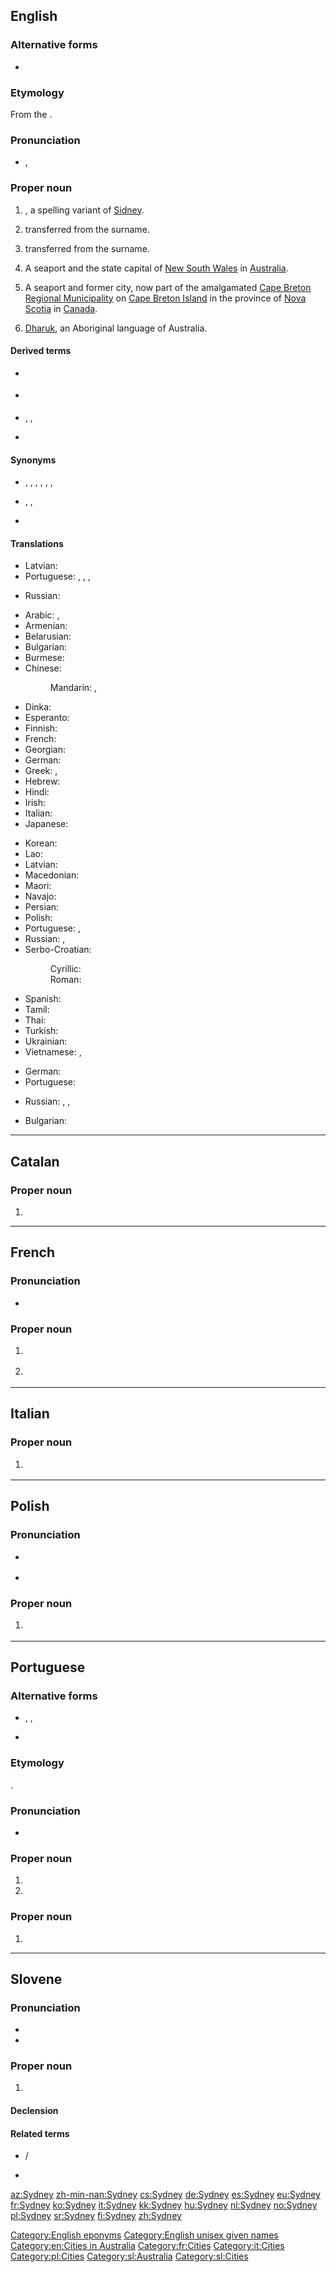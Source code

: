 ==English==
{{wikipedia}}

===Alternative forms===
* {{sense|male given name}} {{l|en|Sidney}}

===Etymology===
From the {{etyl|fr|en}} {{m|fr|Saint-Denis}}.

===Pronunciation===
* {{enPR|sĭd'ni}}, {{IPA|/ˈsɪd.ni/|lang=en}}

===Proper noun===
{{en-proper noun|~|Sydneys}}

# {{label|en|countable}} {{surname|from=Old English|dot=}}, a spelling variant of [[Sidney]].
# {{label|en|countable}} {{given name|male|from=surnames}} transferred from the surname.
# {{label|en|countable}} {{given name|female|from=surnames}} transferred from the surname.
# {{label|en|uncountable}} A seaport and the state capital of [[New South Wales]] in [[Australia]].
# {{label|en|uncountable}} A seaport and former city, now part of the amalgamated [[Cape Breton Regional Municipality]] on [[Cape Breton Island]] in the province of [[Nova Scotia]] in [[Canada]].
# [[Dharuk]], an Aboriginal language of Australia.

====Derived terms====
*{{sense|Australia}} {{l|en|Sydneysider}}
* {{sense|Australia|Canada}} {{l|en|Sydneyite}}
* {{sense|Nova Scotia}} {{l|en|SYD}},  {{l|en|Syd}}, {{l|en|Syd.}} {{qualifier|abbreviation}}
* {{sense|given name}} {{l|en|Syd}} {{qualifier|diminutive}}

====Synonyms====
* {{sense|language}} {{l|en|Darug}}, {{l|en|Dharug}}, {{l|en|Dharuk}}, {{l|en|Dharruk}}, {{l|en|Eora}}, {{l|en|Iora}}, {{l|en|Iyora}}
* {{sense|Nova Scotia}} {{l|en|SYD}},  {{l|en|Syd}}, {{l|en|Syd.}} {{gloss|abbreviation}}
* {{sense|given name}} {{l|en|Syd}} {{gloss|diminutive}}

====Translations====
{{trans-top|male given name}}
* Latvian: {{t|lv|Sidnijs|m}}
* Portuguese: {{t|pt|Sidney|m}}, {{t|pt|Sídnei|m}}, {{t|pt|Sidnei|m}}, {{t|pt|Sydney|m}}
{{trans-mid}}
* Russian: {{t|ru|Си́дни|m}}
{{trans-bottom}}

{{trans-top|female given name}}
{{trans-mid}}
{{trans-bottom}}

{{trans-top|in Australia}}
* Arabic: {{t|ar|سِيدْنِي|m|tr=sidnī}}, {{t|ar|سِدْنِي|m}}
* Armenian: {{t|hy|Սիդնեյ}}
* Belarusian: {{t|be|Сідней|m|tr=Sídnjej, Sidnjéj}}
* Bulgarian: {{t|bg|Сидни|m|tr=Sídni}}
* Burmese: {{t|my|[[ဆစ်ဒနီ]][[မြို့]]}}
* Chinese:
*: Mandarin: {{t+|cmn|悉尼|tr=Xīní|sc=Hani}}, {{t+|cmn|雪梨|tr=Xuělí|sc=Hani}} {{qualifier|Taiwan also}}
* Dinka: {{t-needed|din}}
* Esperanto: {{t|eo|Sidnejo}}
* Finnish: {{t+|fi|Sydney}}
* French: {{t+|fr|Sydney}}
* Georgian: {{t|ka|სიდნეი}}
* German: {{t+|de|Sydney|n}}
* Greek: {{t|el|Σύδνεϋ|n}}, {{t|el|Σίδνεϊ|n}}
* Hebrew: {{t|he|סידני}}
* Hindi: {{t|hi|सिडनी|tr=siḍnī}}
* Irish: {{t|ga|Sidní}}
* Italian: {{t+|it|Sydney|f}}
* Japanese: {{t|ja|シドニー|tr=Shidonii}}
{{trans-mid}}
* Korean: {{t+|ko|시드니|tr=Sideuni|sc=Hang}}
* Lao: {{t-needed|lo}}
* Latvian: {{t|lv|Sidneja|f}}
* Macedonian: {{t|mk|Сиднеј|m|tr=Sidnej}}
* Maori: {{t|mi|Poihākena}}
* Navajo: {{t|nv|Siidnii}}
* Persian: {{t|fa|سیدنی|tr=Sidni}}
* Polish: {{t+|pl|Sydney|n}}
* Portuguese: {{t|pt|Sydney|f}}, {{t|pt|Sidney|f}}
* Russian: {{t+|ru|Си́дней|m|tr=Sídnɛj}}, {{t+|ru|Сидне́й|m|tr=Sidnɛ́j}}
* Serbo-Croatian:
*: Cyrillic: {{t|sh|Сиднеј|m}}
*: Roman: {{t|sh|Sidnej|m}}
* Spanish: {{t+|es|Sídney}}
* Tamil: {{t|ta|சிட்னி}}
* Thai: {{t|th|ซิดนีย์|tr=sítnee}}
* Turkish: {{t|tr|Sidney}}
* Ukrainian: {{t|uk|Сідней|m|tr=Sídnej, Sidnéj}}
* Vietnamese: {{t|vi|Sydney}}, {{t|vi|Sydney}}
{{trans-bottom}}

{{trans-top|in Nova Scotia}}
* German: {{t+|de|Sydney}}
* Portuguese: {{t|pt|Sydney|f}}
{{trans-mid}}
* Russian: {{t+|ru|Си́дней|m|tr=Sídnɛj}}, {{t+|ru|Сидне́й|m|tr=Sidnɛ́j}}, {{t|ru|Си́дни|m}}
{{trans-bottom}}

{{trans-see|language|Dharuk}}

{{checktrans-top}}
* Bulgarian: {{t-check|bg|Сидни|m|tr=Sídni}}
{{trans-mid}}
{{trans-bottom}}

[[Category:English eponyms]]
[[Category:English unisex given names]]
[[Category:en:Cities in Australia]]

----

==Catalan==

===Proper noun===
{{ca-proper noun|m}}

# {{l|en|Sydney}}
----

==French==

===Pronunciation===
* {{IPA|/sid.nɛ/|lang=fr}}

===Proper noun===
{{fr-proper noun}}

# {{l|en|Sydney}} {{gloss|in Australia}}
# {{l|en|Sydney}} {{gloss|in Canada}}

[[Category:fr:Cities]]

----

==Italian==

===Proper noun===
{{it-proper noun|g=f}}

# {{l|en|Sydney}} {{gloss|in Australia}}

[[Category:it:Cities]]

----

==Polish==

===Pronunciation===
* {{a|standard pronunciation}} {{IPA|lang=pl|/ˈsɨdni/}}
* {{a|common nonstandard pronunciation}} {{IPA|lang=pl|/ˈsɨdnɛj/}}

===Proper noun===
{{head|pl|proper noun|g=n|indecl}}

# {{l|en|Sydney}} {{gloss|in Australia}}

[[Category:pl:Cities]]

----

==Portuguese==

===Alternative forms===
* {{l|pt|Sidney}}, {{l|pt|Sidnei}}, {{l|pt|Sidney}}
* {{sense|given name}} {{l|pt|Sídnei}}

===Etymology===
{{bor|pt|en|Sydney}}.

===Pronunciation===
* {{a|Brazil}} {{IPA|/ˈsid͡ʒ.nej/|lang=pt}}

===Proper noun===
{{pt-proper noun|f}}

# {{place|pt|city|s/New South Wales|c/Australia|t1=Sydney}}
# {{place|pt|former city|p/Nova Scotia|c/Canada|t1=Sydney}}

===Proper noun===
{{pt-proper noun|m}}

# {{given name|male|lang=pt|eq=Sydney|from=English}}

----

==Slovene==

===Pronunciation===
* {{IPA|lang=sl|/ˈsíːdni/}}
* {{sl-tonal|sȋdni}}

===Proper noun===
{{sl-proper noun|-|m-in|Sydneyja}}

# {{l|en|Sydney}} {{gloss|city in Australia}}

====Declension====
{{sl-decl-noun-m|Sydney|Sydneyj|n=sg|noacc=1}}

====Related terms====
* {{l|sl|Sydneyjčan}} / {{l|sl|Sydneyjčanka}}
* {{l|sl|sydneyjski}}

[[Category:sl:Australia]]
[[Category:sl:Cities]]

[[az:Sydney]]
[[zh-min-nan:Sydney]]
[[cs:Sydney]]
[[de:Sydney]]
[[es:Sydney]]
[[eu:Sydney]]
[[fr:Sydney]]
[[ko:Sydney]]
[[it:Sydney]]
[[kk:Sydney]]
[[hu:Sydney]]
[[nl:Sydney]]
[[no:Sydney]]
[[pl:Sydney]]
[[sr:Sydney]]
[[fi:Sydney]]
[[zh:Sydney]]